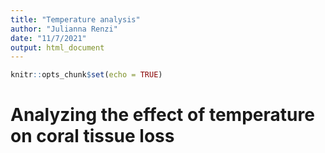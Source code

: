 ```yaml
---
title: "Temperature analysis"
author: "Julianna Renzi"
date: "11/7/2021"
output: html_document
---
```


```r
knitr::opts_chunk$set(echo = TRUE)
```

# Analyzing the effect of temperature on coral tissue loss